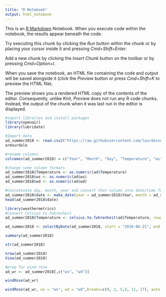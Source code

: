 ```yaml
---
title: "R Notebook"
output: html_notebook
---
```


This is an [R Markdown](http://rmarkdown.rstudio.com) Notebook. When you execute code within the notebook, the results appear beneath the code. 

Try executing this chunk by clicking the *Run* button within the chunk or by placing your cursor inside it and pressing *Cmd+Shift+Enter*. 

Add a new chunk by clicking the *Insert Chunk* button on the toolbar or by pressing *Cmd+Option+I*.

When you save the notebook, an HTML file containing the code and output will be saved alongside it (click the *Preview* button or press *Cmd+Shift+K* to preview the HTML file). 

The preview shows you a rendered HTML copy of the contents of the editor. Consequently, unlike *Knit*, *Preview* does not run any R code chunks. Instead, the output of the chunk when it was last run in the editor is displayed.
```r
#import libraries and install packages
library(openair)
library(lubridate)
```

```r
#Import data
ad_summer2018 <- read.csv2("https://raw.githubusercontent.com/lourdesvera/Community_Air_Montoring/master/Wind_Analyses/Armourdale_10yrs.csv", header = TRUE, sep = ",", stringsAsFactors = FALSE )
armourdale
```

```r
#rename columns
colnames(ad_summer2018) = c("Year", "Month", "Day", "Temperature", "ws", "wd")
```

```r
#change some column formats
ad_summer2018$Temperature <- as.numeric(ad$Temperature)
ad_summer2018$ws <- as.numeric(ad$ws)
ad_summer2018$wd <- as.numeric(ad$wd)
```

```r
#Concatenate day, month, year and convert that column into date/time format
ad_summer2018$date <- make_date(year = ad_summer2018$Year, month = ad_summer2018$Month , day = ad_summer2018$Day)
head(ad_summer2018$date)
```

```r
library(weathermetrics)
#Convert Celsius to Fahrenheit
ad_summer2018$Temperature <- celsius.to.fahrenheit(ad$Temperature, round = 2)
```

```r
ad_summer2018 <- selectByDate(ad_summer2018, start = "2018-06-21", end = "2018-09-21")
```


```r
summary(ad_summer2018)
```

```r
str(ad_summer2018)
```

```r
nrow(ad_summer2018)
View(ad_summer2018)
```

```r
#prep for wind rose
ad_wr <- ad_summer2018[,c("ws", "wd")]
```

```r
windRose(ad_wr)
```

```r
windRose(ad_wr, ws = "ws", wd = "wd",breaks=c(0, 2, 5,8, 11, 17), auto.text=FALSE, paddle=FALSE, annotate=FALSE, grid.line=5, key = list(labels = c(">0-2", ">2-5", ">5-8", ">8-11", ">11-17")), key.footer = "Summer 2018 Wind Speed Plot in Armourdale, KS (m/s)", key.position = "bottom",par.settings=list(axis.line=list(col="lightgray")), col = c("#4f4f4f", "#0a7cb9", "#f9be00", "#ff7f2f", "#d7153a"))
```
